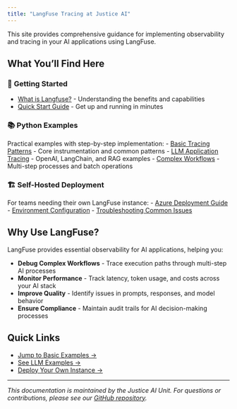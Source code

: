 ```yaml
---
title: "LangFuse Tracing at Justice AI"
---
```


This site provides comprehensive guidance for implementing observability and tracing in your AI applications using LangFuse.

## What You'll Find Here

### 🚀 **Getting Started**
- [What is Langfuse?](overview.qmd) - Understanding the benefits and capabilities
- [Quick Start Guide](quickstart.qmd) - Get up and running in minutes

### 📚 **Python Examples**
Practical examples with step-by-step implementation:
- [Basic Tracing Patterns](examples/basic.qmd) - Core instrumentation and common patterns
- [LLM Application Tracing](examples/llm.qmd) - OpenAI, LangChain, and RAG examples
- [Complex Workflows](examples/workflow.qmd) - Multi-step processes and batch operations

### 🏗️ **Self-Hosted Deployment**
For teams needing their own LangFuse instance:
- [Azure Deployment Guide](deployment/azure.qmd)
- [Environment Configuration](deployment/config.qmd)
- [Troubleshooting Common Issues](deployment/troubleshooting.qmd)

## Why Use LangFuse?

LangFuse provides essential observability for AI applications, helping you:

- **Debug Complex Workflows** - Trace execution paths through multi-step AI processes
- **Monitor Performance** - Track latency, token usage, and costs across your AI stack
- **Improve Quality** - Identify issues in prompts, responses, and model behavior
- **Ensure Compliance** - Maintain audit trails for AI decision-making processes

## Quick Links

- [Jump to Basic Examples →](examples/basic.qmd)
- [See LLM Examples →](examples/llm.qmd)
- [Deploy Your Own Instance →](deployment/azure.qmd)

---

*This documentation is maintained by the Justice AI Unit. For questions or contributions, please see our [GitHub repository](https://github.com/JusticeAIUnit/langfuse-tracing-selfhost).* 